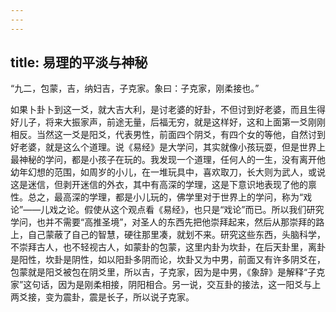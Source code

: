 ```yaml
---
---
---
```

title: 易理的平淡与神秘
---




“九二，包蒙，吉，纳妇吉，子克家。象曰：子克家，刚柔接也。”

如果卜卦卜到这一爻，就大吉大利，是讨老婆的好卦，不但讨到好老婆，而且生得好儿子，将来大振家声，前途无量，后福无穷，就是这样好，这和上面第一爻刚刚相反。当然这一爻是阳爻，代表男性，前面四个阴爻，有四个女的等他，自然讨到好老婆，就是这么个道理。说《易经》是大学问，其实就像小孩玩耍，但是世界上最神秘的学问，都是小孩子在玩的。我发现一个道理，任何人的一生，没有离开他幼年幻想的范围，如周岁的小儿，在一堆玩具中，喜欢取刀，长大则为武人，或说这是迷信，但剥开迷信的外衣，其中有高深的学理，这是下意识地表现了他的禀性。总之，最高深的学理，都是小儿玩的，佛学里对于世界上的学问，称为“戏论”——儿戏之论。假使从这个观点看《易经》，也只是“戏论”而已。所以我们研究学问，也并不需要“高推圣境”，对圣人的东西先把他崇拜起来，然后从那崇拜的路上，自己蒙蔽了自己的智慧，硬往那里凑，就划不来。研究这些东西，头脑科学，不崇拜古人，也不轻视古人，如蒙卦的包蒙，这里内卦为坎卦，在后天卦里，离卦是阳性，坎卦是阴性，如以阳卦多阴而论，坎卦又为中男，前面又有许多阴爻在，包蒙就是阳爻被包在阴爻里，所以吉，子克家，因为是中男，《象辞》是解释“子克家”这句话，因为是刚柔相接，阴阳相合。另一说，交互卦的接法，这一阳爻与上两爻接，变为震卦，震是长子，所以说子克家。